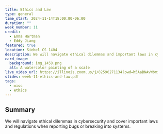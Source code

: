```yaml
---
title: Ethics and Law
type: general
time_start: 2024-11-14T18:00:00-06:00
duration: ""
week_number: 11
credit:
  - Emma Hartman
  - Eddy Jiang
featured: true
location: Siebel CS 1404
description: We will navigate ethical dilemmas and important laws in cybersecurity!
card_image:
  background: img_1450.png
  alt: A watercolor painting of a scale
live_video_url: https://illinois.zoom.us/j/82590271134?pwd=h5AaBNAvWbms39mnBLnV4C5a9aXxpa.1
slides: week-11-ethics-and-law.pdf
tags:
  - misc
  - ethics
---
```

## Summary

We will navigate ethical dilemmas in cybersecurity and cover important laws and regulations when reporting bugs or breaking into systems.
